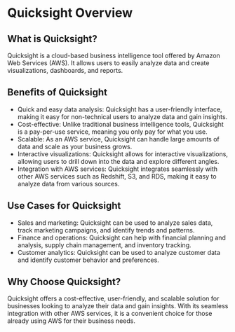 

# Quicksight Overview

## What is Quicksight?
Quicksight is a cloud-based business intelligence tool offered by Amazon Web Services (AWS). It allows users to easily analyze data and create visualizations, dashboards, and reports.

## Benefits of Quicksight
- Quick and easy data analysis: Quicksight has a user-friendly interface, making it easy for non-technical users to analyze data and gain insights.
- Cost-effective: Unlike traditional business intelligence tools, Quicksight is a pay-per-use service, meaning you only pay for what you use.
- Scalable: As an AWS service, Quicksight can handle large amounts of data and scale as your business grows.
- Interactive visualizations: Quicksight allows for interactive visualizations, allowing users to drill down into the data and explore different angles.
- Integration with AWS services: Quicksight integrates seamlessly with other AWS services such as Redshift, S3, and RDS, making it easy to analyze data from various sources.

## Use Cases for Quicksight
- Sales and marketing: Quicksight can be used to analyze sales data, track marketing campaigns, and identify trends and patterns.
- Finance and operations: Quicksight can help with financial planning and analysis, supply chain management, and inventory tracking.
- Customer analytics: Quicksight can be used to analyze customer data and identify customer behavior and preferences.

## Why Choose Quicksight?
Quicksight offers a cost-effective, user-friendly, and scalable solution for businesses looking to analyze their data and gain insights. With its seamless integration with other AWS services, it is a convenient choice for those already using AWS for their business needs. 